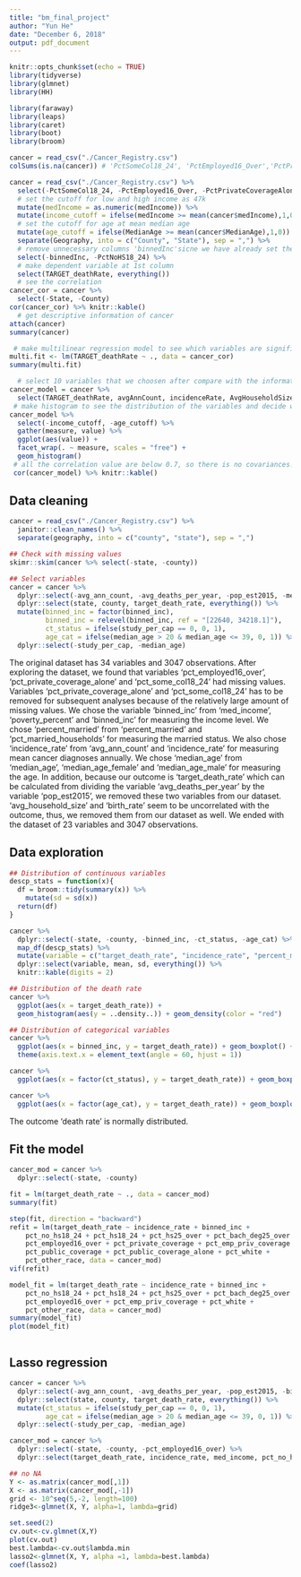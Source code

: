 ```yaml
---
title: "bm_final_project"
author: "Yun He"
date: "December 6, 2018"
output: pdf_document
---
```


```r
knitr::opts_chunk$set(echo = TRUE)
library(tidyverse)
library(glmnet)
library(HH)

library(faraway)
library(leaps)
library(caret)
library(boot)
library(broom)

```

```r
cancer = read_csv("./Cancer_Registry.csv")
colSums(is.na(cancer)) # 'PctSomeCol18_24', 'PctEmployed16_Over','PctPrivateCoverageAlone' should be removed because they have lots of NA.  
```

```r
cancer = read_csv("./Cancer_Registry.csv") %>% 
  select(-PctSomeCol18_24, -PctEmployed16_Over, -PctPrivateCoverageAlone) %>% 
  # set the cutoff for low and high income as 47k
  mutate(medIncome = as.numeric(medIncome)) %>% 
  mutate(income_cutoff = ifelse(medIncome >= mean(cancer$medIncome),1,0)) %>%
  # set the cutoff for age at mean median age 
  mutate(age_cutoff = ifelse(MedianAge >= mean(cancer$MedianAge),1,0)) %>%
  separate(Geography, into = c("County", "State"), sep = ",") %>%
  # remove unnecessary columns 'binnedInc'sicne we have already set the cutoff for income and 'PctNoHS18_24' should be removed because there is no corresponding variable for people who are 25 and over.
  select(-binnedInc, -PctNoHS18_24) %>% 
  # make dependent variable at 1st column 
  select(TARGET_deathRate, everything())
  # see the correlation
cancer_cor = cancer %>% 
  select(-State, -County)
cor(cancer_cor) %>% knitr::kable()
  # get descriptive information of cancer 
attach(cancer)
summary(cancer)
```

```r
 # make multilinear regression model to see which variables are significant 
multi.fit <- lm(TARGET_deathRate ~ ., data = cancer_cor)
summary(multi.fit)
```

```r
  # select 10 variables that we choosen after compare with the information from the research literature 
cancer_model = cancer %>% 
  select(TARGET_deathRate, avgAnnCount, incidenceRate, AvgHouseholdSize, studyPerCap, income_cutoff, age_cutoff, PercentMarried, PctPrivateCoverage, PctWhite, PctHS25_Over)  
 # make histogram to see the distribution of the variables and decide whether we need transformation 
cancer_model %>%
  select(-income_cutoff, -age_cutoff) %>%
  gather(measure, value) %>%
  ggplot(aes(value)) +
  facet_wrap(. ~ measure, scales = "free") +
  geom_histogram()
 # all the correlation value are below 0.7, so there is no covariances. 
 cor(cancer_model) %>% knitr::kable()
```

## Data cleaning 

```r
cancer = read_csv("./Cancer_Registry.csv") %>% 
  janitor::clean_names() %>% 
  separate(geography, into = c("county", "state"), sep = ",")

## Check with missing values
skimr::skim(cancer %>% select(-state, -county))

## Select variables
cancer = cancer %>% 
  dplyr::select(-avg_ann_count, -avg_deaths_per_year, -pop_est2015, -med_income, -poverty_percent, -median_age_male, -median_age_female, -avg_household_size, -pct_some_col18_24, -pct_private_coverage_alone, -birth_rate, -pct_married_households) %>% 
  dplyr::select(state, county, target_death_rate, everything()) %>% 
  mutate(binned_inc = factor(binned_inc),
         binned_inc = relevel(binned_inc, ref = "[22640, 34218.1]"),
         ct_status = ifelse(study_per_cap == 0, 0, 1),
         age_cat = ifelse(median_age > 20 & median_age <= 39, 0, 1)) %>% 
  dplyr::select(-study_per_cap, -median_age)
```

The original dataset has 34 variables and 3047 observations. After exploring the dataset, we found that variables 'pct_employed16_over', 'pct_private_coverage_alone' and 'pct_some_col18_24' had missing values. Variables 'pct_private_coverage_alone' and 'pct_some_col18_24' has to be removed for subsequent analyses because of the relatively large amount of missing values. We chose the variable 'binned_inc' from 'med_income', 'poverty_percent' and 'binned_inc' for measuring the income level. We chose 'percent_married' from 'percent_married' and 'pct_married_households' for measuring the married status. We also chose 'incidence_rate' from 'avg_ann_count' and 'incidence_rate' for measuring mean cancer diagnoses annually. We chose 'median_age' from 'median_age', 'median_age_female' and 'median_age_male' for measuring the age. In addition, because our outcome is 'target_death_rate' which can be calculated from dividing the variable 'avg_deaths_per_year' by the variable 'pop_est2015', we removed these two variables from our dataset. 'avg_household_size' and 'birth_rate' seem to be uncorrelated with the outcome, thus, we removed them from our dataset as well. We ended with the dataset of 23 variables and 3047 observations.

## Data exploration

```r
## Distribution of continuous variables
descp_stats = function(x){
  df = broom::tidy(summary(x)) %>% 
    mutate(sd = sd(x))
  return(df)
}

cancer %>% 
  dplyr::select(-state, -county, -binned_inc, -ct_status, -age_cat) %>% 
  map_df(descp_stats) %>%
  mutate(variable = c("target_death_rate", "incidence_rate", "percent_married", "pct_no_hs18_24", "pct_hs18_24", "pct_bach_deg18_24", "pct_hs25_over", "pct_bach_deg25_over", "pct_employed16_over", "pct_unemployed16_over", "pct_private_coverage", "pct_emp_priv_coverage", "pct_public_coverage", "pct_public_coverage_alone", "pct_white", "pct_black", "pct_asian", "pct_other_race")) %>% 
  dplyr::select(variable, mean, sd, everything()) %>%
  knitr::kable(digits = 2)

## Distribution of the death rate
cancer %>%
  ggplot(aes(x = target_death_rate)) + 
  geom_histogram(aes(y = ..density..)) + geom_density(color = "red")

## Distribution of categorical variables
cancer %>% 
  ggplot(aes(x = binned_inc, y = target_death_rate)) + geom_boxplot() +
  theme(axis.text.x = element_text(angle = 60, hjust = 1))

cancer %>% 
  ggplot(aes(x = factor(ct_status), y = target_death_rate)) + geom_boxplot()

cancer %>% 
  ggplot(aes(x = factor(age_cat), y = target_death_rate)) + geom_boxplot()
```

The outcome 'death rate' is normally distributed.

## Fit the model

```r
cancer_mod = cancer %>% 
  dplyr::select(-state, -county)

fit = lm(target_death_rate ~ ., data = cancer_mod)
summary(fit)

step(fit, direction = "backward")
refit = lm(target_death_rate ~ incidence_rate + binned_inc + 
    pct_no_hs18_24 + pct_hs18_24 + pct_hs25_over + pct_bach_deg25_over + 
    pct_employed16_over + pct_private_coverage + pct_emp_priv_coverage + 
    pct_public_coverage + pct_public_coverage_alone + pct_white + 
    pct_other_race, data = cancer_mod)
vif(refit)

model_fit = lm(target_death_rate ~ incidence_rate + binned_inc + 
    pct_no_hs18_24 + pct_hs18_24 + pct_hs25_over + pct_bach_deg25_over + 
    pct_employed16_over + pct_emp_priv_coverage + pct_white + 
    pct_other_race, data = cancer_mod) 
summary(model_fit)
plot(model_fit)



```

## Lasso regression

```r
cancer = cancer %>% 
  dplyr::select(-avg_ann_count, -avg_deaths_per_year, -pop_est2015, -binned_inc, -poverty_percent, -median_age_male, -median_age_female, -avg_household_size, -pct_some_col18_24, -pct_private_coverage_alone, -birth_rate, -pct_married_households) %>% 
  dplyr::select(state, county, target_death_rate, everything()) %>% 
  mutate(ct_status = ifelse(study_per_cap == 0, 0, 1),
         age_cat = ifelse(median_age > 20 & median_age <= 39, 0, 1)) %>% 
  dplyr::select(-study_per_cap, -median_age)

cancer_mod = cancer %>% 
  dplyr::select(-state, -county, -pct_employed16_over) %>% 
  dplyr::select(target_death_rate, incidence_rate, med_income, pct_no_hs18_24, pct_hs18_24, pct_hs25_over, pct_bach_deg25_over, pct_emp_priv_coverage, pct_white, pct_other_race)

## no NA
Y <- as.matrix(cancer_mod[,1])
X <- as.matrix(cancer_mod[,-1])
grid <- 10^seq(5,-2, length=100)
ridge3<-glmnet(X, Y, alpha=1, lambda=grid)

set.seed(2)
cv.out<-cv.glmnet(X,Y)
plot(cv.out)
best.lambda<-cv.out$lambda.min
lasso2<-glmnet(X, Y, alpha =1, lambda=best.lambda)
coef(lasso2)
```

